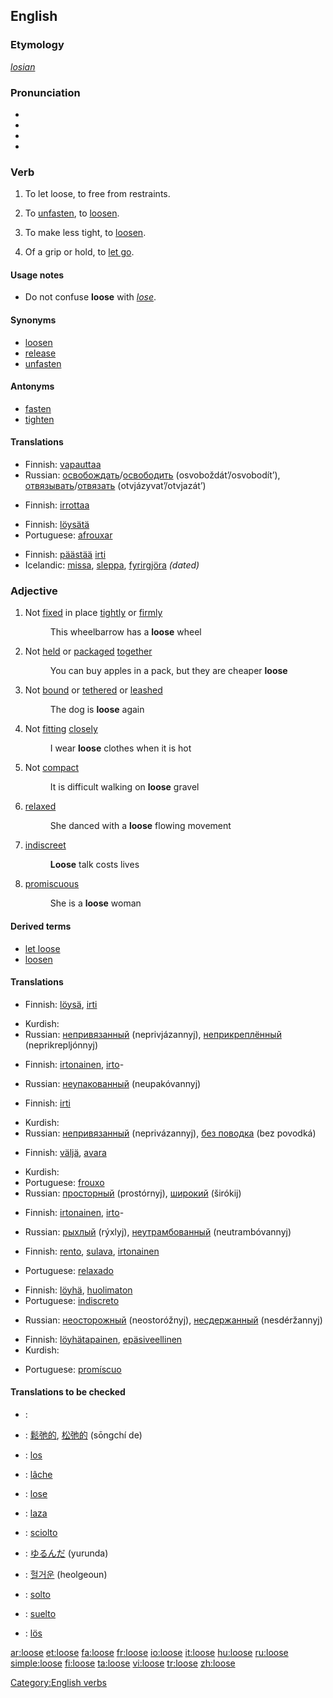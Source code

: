 {{wikipediadab}}
==English==

===Etymology===
{{OE.}} ''[[losian]]''

===Pronunciation===
*{{AHD|/loo͞s/}}
*{{IPA|/luːs/}}
*{{SAMPA|/lu:s/}}
*{{audio|en-us-loose.ogg|Audio (US)}}

===Verb===
[[Category:English verbs]]
{{en-verb|looses|loosing|loosed}}

#{{transitive}} To let loose, to free from restraints.
#{{transitive}} To [[unfasten]], to [[loosen]].
#{{transitive}} To make less tight, to [[loosen]].
#{{intransitive}} Of a grip or hold, to [[let go]].

====Usage notes====
*Do not confuse '''loose''' with ''[[lose]]''.

====Synonyms====
*[[loosen]]
*[[release]]
*[[unfasten]]

====Antonyms====
*[[fasten]]
*[[tighten]]

====Translations====
{{trans-top|to let loose}}
*Finnish: [[vapauttaa]]
*Russian: [[освобождать]]/[[освободить]] (osvoboždát’/osvobodít’), [[отвязывать]]/[[отвязать]] (otvjázyvat’/otvjazát’)
{{trans-bottom}}

{{trans-top|to unfasten}}
*Finnish: [[irrottaa]]
{{trans-bottom}}

{{trans-top|to make less tight}}
*Finnish: [[löysätä]]
*Portuguese: [[afrouxar]]
{{trans-bottom}}

{{trans-top|to let go}}
*Finnish: [[päästää]] [[irti]]
*Icelandic: [[missa]], [[sleppa]], [[fyrirgjöra]] ''(dated)''
{{trans-bottom}}

===Adjective===
{{en-adj|loos|er}}

# Not [[fixed]] in place [[tightly]] or [[firmly]]
#: This wheelbarrow has a '''loose''' wheel
# Not [[held]] or [[packaged]] [[together]]
#: You can buy apples in a pack, but they are cheaper '''loose'''
# Not [[bound]] or [[tethered]] or [[leashed]]
#: The dog is '''loose''' again
# Not [[fitting]] [[closely]]
#: I wear '''loose''' clothes when it is hot
# Not [[compact]]
#: It is difficult walking on '''loose''' gravel
# [[relaxed]]
#: She danced with a '''loose''' flowing movement
# [[indiscreet]]
#: '''Loose''' talk costs lives
#{{dated}} [[promiscuous]]
#: She is a '''loose''' woman

====Derived terms====
*[[let loose]]
*[[loosen]]

====Translations====
{{trans-top|not fixed tightly}}
*Finnish: [[löysä]], [[irti]]
{{trans-mid}}
*Kurdish: {{KUchar|[[شل]]}}
*Russian: [[непривязанный]] (neprivjázannyj), [[неприкреплённый]] (neprikrepljónnyj)
{{trans-bottom}}

{{trans-top|not packaged}}
*Finnish: [[irtonainen]], [[irto]]-
{{trans-mid}}
*Russian: [[неупакованный]] (neupakóvannyj)
{{trans-bottom}}

{{trans-top|not leashed}}
*Finnish: [[irti]]
{{trans-mid}}
*Kurdish: {{KUchar|[[به‌ره‌ڵا]]}}
*Russian: [[непривязанный]] (neprivázannyj), [[без поводка]] (bez povodká)
{{trans-bottom}}

{{trans-top|not fitting tightly}}
*Finnish: [[väljä]], [[avara]]
{{trans-mid}}
*Kurdish: {{KUchar|[[شل]]}}
*Portuguese: [[frouxo]]
*Russian: [[просторный]] (prostórnyj), [[широкий]] (širókij)
{{trans-bottom}}

{{trans-top|not compact}}
*Finnish: [[irtonainen]], [[irto]]-
{{trans-mid}}
*Russian: [[рыхлый]] (rýxlyj), [[неутрамбованный]] (neutrambóvannyj)
{{trans-bottom}}

{{trans-top|relaxed}}
*Finnish: [[rento]], [[sulava]], [[irtonainen]]
{{trans-mid}}
*Portuguese: [[relaxado]]
{{trans-bottom}}

{{trans-top|indiscreet}}
*Finnish: [[löyhä]], [[huolimaton]]
*Portuguese: [[indiscreto]]
{{trans-mid}}
*Russian: [[неосторожный]] (neostoróžnyj), [[несдержанный]] (nesdéržannyj)
{{trans-bottom}}

{{trans-top|promiscuous}}
*Finnish: [[löyhätapainen]], [[epäsiveellinen]]
*Kurdish: {{KUchar|[[سووک]]}}
{{trans-mid}}
*Portuguese: [[promíscuo]]
{{trans-bottom}}

====Translations to be checked====
{{checktrans}}
{{trans-top|translations to be categorized}}
*{{ttbc|Arabic}}: {{ARchar|[[فضفاض]]}} {{IPAchar|(faɖfáɖ)}}
*{{ttbc|Chinese}}: [[鬆弛的]], [[松弛的]] (sōngchí de)
*{{ttbc|Dutch}}: [[los#Dutch|los]]
*{{ttbc|French}}: [[lâche]]
*{{ttbc|German}}: [[lose#German|lose]]
*{{ttbc|Hungarian}}: [[laza]]
{{trans-mid}}
*{{ttbc|Italian}}: [[sciolto#Italian|sciolto]]
*{{ttbc|Japanese}}: [[ゆるんだ]] (yurunda)
*{{ttbc|Korean}}: [[헐거운]] (heolgeoun)
*{{ttbc|Portuguese}}: [[solto]]
*{{ttbc|Spanish}}: [[suelto]]
*{{ttbc|Swedish}}: [[lös]]
{{trans-bottom}}

[[ar:loose]]
[[et:loose]]
[[fa:loose]]
[[fr:loose]]
[[io:loose]]
[[it:loose]]
[[hu:loose]]
[[ru:loose]]
[[simple:loose]]
[[fi:loose]]
[[ta:loose]]
[[vi:loose]]
[[tr:loose]]
[[zh:loose]]